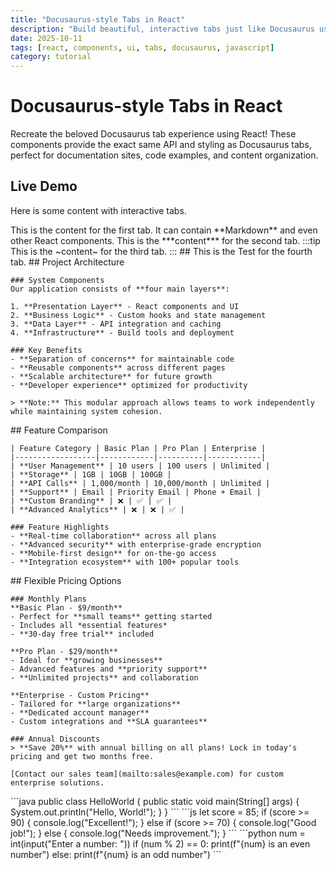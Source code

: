 ```yaml
---
title: "Docusaurus-style Tabs in React"
description: "Build beautiful, interactive tabs just like Docusaurus using React components with hooks and children props."
date: 2025-10-11
tags: [react, components, ui, tabs, docusaurus, javascript]
category: tutorial
---
```



# Docusaurus-style Tabs in React

Recreate the beloved Docusaurus tab experience using React! These components provide the exact same API and styling as Docusaurus tabs, perfect for documentation sites, code examples, and content organization.

## Live Demo

Here is some content with interactive tabs.

<Tabs defaultValue="second" client:load>
  <Tab value="mine" label="Angular Logic">
    This is the content for the first tab. It can contain **Markdown** and even other React components.
  </Tab>
  <Tab value="second" label="React Logic">
    This is the ***content*** for the second tab.
  </Tab>
  <Tab value="third" label="Plain JS">
    :::tip
    This is the ~content~ for the third tab.
    :::
  </Tab>
  <Tab value="fourth" label="Complex JS">
    ## This is the Test for the fourth tab.
  </Tab>
</Tabs>

<Tabs defaultValue="overview" client:load>
  <Tab value="overview" label="📋 Overview">
    ## Project Architecture

    ### System Components
    Our application consists of **four main layers**:

    1. **Presentation Layer** - React components and UI
    2. **Business Logic** - Custom hooks and state management  
    3. **Data Layer** - API integration and caching
    4. **Infrastructure** - Build tools and deployment

    ### Key Benefits
    - **Separation of concerns** for maintainable code
    - **Reusable components** across different pages
    - **Scalable architecture** for future growth
    - **Developer experience** optimized for productivity

    > **Note:** This modular approach allows teams to work independently while maintaining system cohesion.
  </Tab>
  <Tab value="features" label="✨ Features">
    ## Feature Comparison

    | Feature Category | Basic Plan | Pro Plan | Enterprise |
    |------------------|------------|----------|------------|
    | **User Management** | 10 users | 100 users | Unlimited |
    | **Storage** | 1GB | 10GB | 100GB |
    | **API Calls** | 1,000/month | 10,000/month | Unlimited |
    | **Support** | Email | Priority Email | Phone + Email |
    | **Custom Branding** | ❌ | ✅ | ✅ |
    | **Advanced Analytics** | ❌ | ❌ | ✅ |

    ### Feature Highlights
    - **Real-time collaboration** across all plans
    - **Advanced security** with enterprise-grade encryption
    - **Mobile-first design** for on-the-go access
    - **Integration ecosystem** with 100+ popular tools
  </Tab>
  <Tab value="pricing" label="💰 Pricing">
    ## Flexible Pricing Options

    ### Monthly Plans
    **Basic Plan - $9/month**
    - Perfect for **small teams** getting started
    - Includes all *essential features*
    - **30-day free trial** included

    **Pro Plan - $29/month**  
    - Ideal for **growing businesses**
    - Advanced features and **priority support**
    - **Unlimited projects** and collaboration

    **Enterprise - Custom Pricing**
    - Tailored for **large organizations**
    - **Dedicated account manager**
    - Custom integrations and **SLA guarantees**

    ### Annual Discounts
    > **Save 20%** with annual billing on all plans! Lock in today's pricing and get two months free.

    [Contact our sales team](mailto:sales@example.com) for custom enterprise solutions.
  </Tab>
</Tabs>

<Tabs defaultValue="java" client:load>
  <Tab value="java" label="Java Code">
  ```java
  public class HelloWorld {
    public static void main(String[] args) {
      System.out.println("Hello, World!");
    }
  }
  ```
  </Tab>

  <Tab value="js" label="JavaScript">
  ```js
  let score = 85;
  if (score >= 90) {
    console.log("Excellent!");
  } else if (score >= 70) {
    console.log("Good job!");
  } else {
    console.log("Needs improvement.");
  }
  ```
  </Tab>

  <Tab value="py" label="Python">
  ```python
  num = int(input("Enter a number: "))
  if (num % 2) == 0:
    print(f"{num} is an even number")
  else:
    print(f"{num} is an odd number")
```
  </Tab>
</Tabs>
